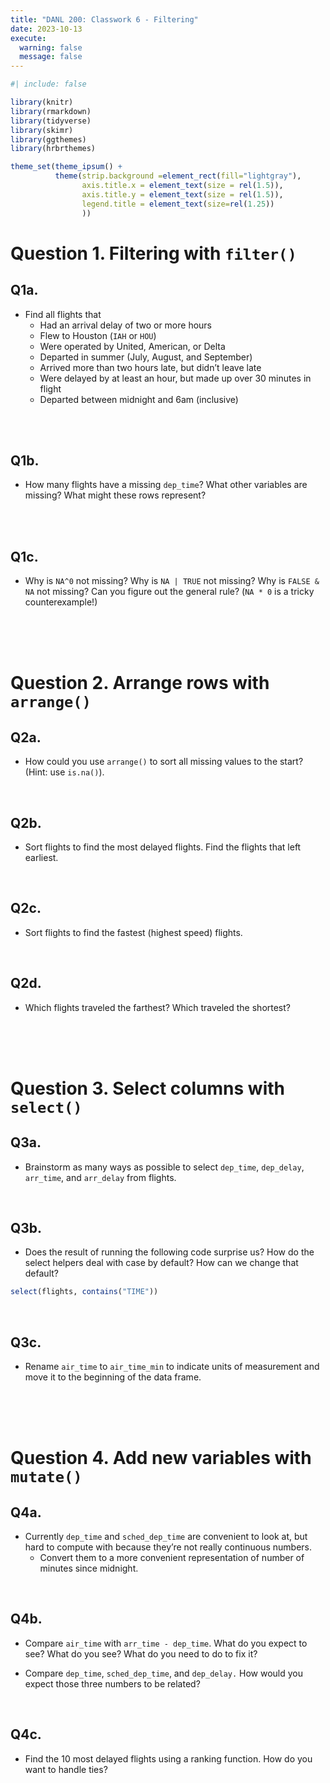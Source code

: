```yaml
---
title: "DANL 200: Classwork 6 - Filtering"
date: 2023-10-13
execute: 
  warning: false
  message: false
---
```

```r
#| include: false

library(knitr)
library(rmarkdown)
library(tidyverse)
library(skimr)
library(ggthemes)
library(hrbrthemes)

theme_set(theme_ipsum() +
          theme(strip.background =element_rect(fill="lightgray"),
                axis.title.x = element_text(size = rel(1.5)),
                axis.title.y = element_text(size = rel(1.5)),
                legend.title = element_text(size=rel(1.25))
                ))
```

# Question 1. Filtering with `filter()`

## Q1a.

- Find all flights that
  - Had an arrival delay of two or more hours
  - Flew to Houston (`IAH` or `HOU`)
  - Were operated by United, American, or Delta
  - Departed in summer (July, August, and September)
  - Arrived more than two hours late, but didn’t leave late
  - Were delayed by at least an hour, but made up over 30 minutes in flight
  - Departed between midnight and 6am (inclusive)

<br><br>

## Q1b.

- How many flights have a missing `dep_time`? What other variables are missing? What might these rows represent?

<br><br>

## Q1c.

- Why is `NA^0` not missing? Why is `NA | TRUE` not missing? Why is `FALSE & NA` not missing? Can you figure out the general rule? (`NA * 0` is a tricky counterexample!)



<br><br><br>


# Question 2. Arrange rows with `arrange()`

## Q2a.

- How could you use `arrange()` to sort all missing values to the start? (Hint: use `is.na()`).

<br>

## Q2b.

- Sort flights to find the most delayed flights. Find the flights that left earliest.

<br>

## Q2c.

- Sort flights to find the fastest (highest speed) flights.

<br>

## Q2d.

- Which flights traveled the farthest? Which traveled the shortest?

<br><br><br>


# Question 3. Select columns with `select()`

## Q3a.

- Brainstorm as many ways as possible to select `dep_time`, `dep_delay`, `arr_time`, and `arr_delay` from flights.

<br>

## Q3b.

- Does the result of running the following code surprise us? How do the select helpers deal with case by default? How can we change that default?

```r
select(flights, contains("TIME"))
```

<br>

## Q3c.
- Rename `air_time` to `air_time_min` to indicate units of measurement and move it to the beginning of the data frame.


<br><br><br>

# Question 4. Add new variables with `mutate()`

## Q4a.
 
- Currently `dep_time` and `sched_dep_time` are convenient to look at, but hard to compute with because they’re not really continuous numbers. 
  - Convert them to a more convenient representation of number of minutes since midnight.

<br>

## Q4b. 

- Compare `air_time` with `arr_time - dep_time`. What do you expect to see? What do you see? What do you need to do to fix it?

- Compare `dep_time`, `sched_dep_time`, and `dep_delay.` How would you expect those three numbers to be related?

<br>

## Q4c.

- Find the 10 most delayed flights using a ranking function. How do you want to handle ties? 

<br>

